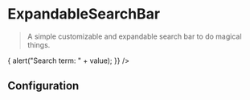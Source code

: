
# ExpandableSearchBar

> A simple customizable and expandable search bar to do magical things.

<CodeBlock title="Default">
  <ExpandableSearchBar
    buttonText="Find User"
    placeholder="Search users"
    expandedButtonText="Find them!"
    onClick={value => {
      alert("Search term: " + value);
    }}
  />
</CodeBlock>

## Configuration

<ConfigBlock of={ExpandableSearchBar} />

<CodeBlock title="Success">
  <ExpandableSearchBar
    buttonText="Find Success"
    placeholder="Yess!"
    alwaysActive={true}
    message={{ text: "Okay, this is cool.", type: SEARCHBAR_MESSAGE_TYPES.SUCCESS }}
  />
</CodeBlock>

<CodeBlock title="Warning">
  <ExpandableSearchBar
    buttonText="Find Warning"
    placeholder="Huh!"
    alwaysActive={true}
    message={{ text: "Okay, this is kinda cool.", type: SEARCHBAR_MESSAGE_TYPES.WARNING }}
  />
</CodeBlock>

<CodeBlock title="Error">
  <ExpandableSearchBar
    buttonText="Find Error"
    placeholder="Not again."
    alwaysActive={true}
    message={{ text: "Okay, this is not cool.", type: SEARCHBAR_MESSAGE_TYPES.ERROR }}
  />
</CodeBlock>

<CodeBlock title="Loader">
  <ExpandableSearchBar
    buttonText="Loader here"
    value="I'm doing something"
    showLoader={true}
  />
</CodeBlock>

<CodeBlock title="Label">
  <ExpandableSearchBar
    buttonText="Label"
    placeholder="I got label yo!"
    label="What you got?"
    alwaysActive={true}
  />
</CodeBlock>

<CodeBlock title="Tooltip">
  <ExpandableSearchBar
    buttonText="Search"
    placeholder="Placeholder here"
    label="What does this search do?"
    tooltip="I do something, that's for sure."
    alwaysActive={true}
  />
</CodeBlock>
